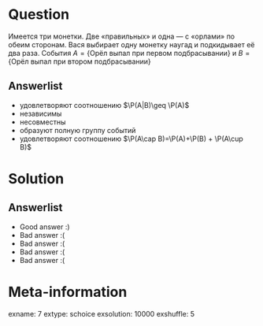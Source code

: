 Question
========
Имеется три монетки. Две «правильных» и одна — с «орлами» по обеим сторонам. Вася выбирает одну монетку наугад и подкидывает её два раза. События $A = \{ \text{Орёл выпал при первом подбрасывании} \}$ и $B =\{\text{Орёл выпал при втором подбрасывании}\}$


Answerlist
----------
*  удовлетворяют соотношению $\P(A|B)\geq \P(A)$
*  независимы
*  несовместны
*  образуют полную группу событий
*  удовлетворяют соотношению $\P(A\cap B)=\P(A)+\P(B) + \P(A\cup B)$

Solution
========

Answerlist
----------
*  Good answer :)
*  Bad answer :(
*  Bad answer :(
*  Bad answer :(
*  Bad answer :(

Meta-information
================
exname: 7
extype: schoice
exsolution: 10000
exshuffle: 5
